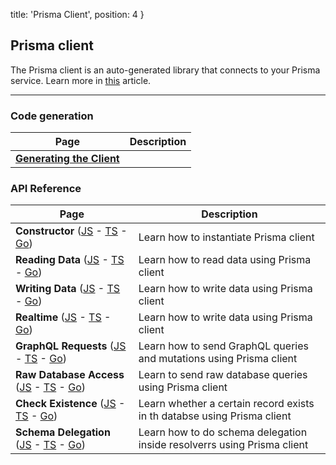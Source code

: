 
  title: 'Prisma Client',
  position: 4
}

## Prisma client

The Prisma client is an auto-generated library that connects to your Prisma service. Learn more in [this](https://www.prisma.io/blog/prisma-client-beta-ahph4o1umail/) article.

---

### Code generation

| Page | Description |
| -- | --- |
| [**Generating the Client**](https://www.prisma.io/docs/prisma-client/code-generation/generating-the-client-rsc1/) | |

### API Reference

| Page | Description |
| -- | --- |
| **Constructor** ([JS](https://www.prisma.io/docs/prisma-client/api-reference/constructor-JAVASCRIPT-rsc4/) - [TS](https://www.prisma.io/docs/1.17/prisma-client/api-reference/constructor-TYPESCRIPT-rsc5/) - [Go](https://www.prisma.io/docs/1.17/prisma-client/api-reference/constructor-GO-go02/)) | Learn how to instantiate Prisma client |
| **Reading Data** ([JS](https://www.prisma.io/docs/prisma-client/api-reference/reading-data-JAVASCRIPT-rsc2/) - [TS](https://www.prisma.io/docs/1.17/prisma-client/api-reference/reading-data-TYPESCRIPT-rsc3/) - [Go](https://www.prisma.io/docs/1.17/prisma-client/api-reference/reading-data-GO-go05/)) | Learn how to read data using Prisma client |
| **Writing Data** ([JS](https://www.prisma.io/docs/prisma-client/api-reference/writing-data-JAVASCRIPT-rsc6/) - [TS](https://www.prisma.io/docs/1.17/prisma-client/api-reference/writing-data-TYPESCRIPT-rsc7/) - [Go](https://www.prisma.io/docs/1.17/prisma-client/api-reference/writing-data-GO-go08/)) |  Learn how to write data using Prisma client |
| **Realtime** ([JS](https://www.prisma.io/docs/prisma-client/api-reference/realtime-JAVASCRIPT-rsc8/) - [TS](https://www.prisma.io/docs/1.17/prisma-client/api-reference/realtime-TYPESCRIPT-rsc9/) - [Go](https://www.prisma.io/docs/1.17/prisma-client/api-reference/realtime-GO-go06/)) |  Learn how to write data using Prisma client |
| **GraphQL Requests** ([JS](https://www.prisma.io/docs/prisma-client/api-reference/graphql-requests-JAVASCRIPT-pyl3/) - [TS](https://www.prisma.io/docs/1.17/prisma-client/api-reference/graphql-requests-TYPESCRIPT-pyl4/) - [Go](https://www.prisma.io/docs/1.17/prisma-client/api-reference/graphql-requests-GO-go04/)) | Learn how to send GraphQL queries and mutations using Prisma client |
| **Raw Database Access** ([JS](https://www.prisma.io/docs/prisma-client/api-reference/raw-database-access-JAVASCRIPT-pyl5/) - [TS](https://www.prisma.io/docs/1.17/prisma-client/api-reference/raw-database-access-TYPESCRIPT-pyl6/) - [Go](https://www.prisma.io/docs/1.17/prisma-client/api-reference/raw-database-access-GO-go03/)) | Learn to send raw database queries using Prisma client |
| **Check Existence** ([JS](https://www.prisma.io/docs/prisma-client/api-reference/check-existence-JAVASCRIPT-pyl1/) - [TS](https://www.prisma.io/docs/1.17/prisma-client/api-reference/check-existence-TYPESCRIPT-pyl2/) - [Go](https://www.prisma.io/docs/1.17/prisma-client/api-reference/check-existence-GO-go01/)) | Learn whether a certain record exists in th databse using Prisma client |
| **Schema Delegation** ([JS](https://www.prisma.io/docs/prisma-client/api-reference/schema-delegation-JAVASCRIPT-pyl7/) - [TS](https://www.prisma.io/docs/1.17/prisma-client/api-reference/schema-delegation-TYPESCRIPT-pyl8/) - [Go](https://www.prisma.io/docs/1.17/prisma-client/api-reference/schema-delegation-GO-go07/)) | Learn how to do schema delegation inside resolverrs using Prisma client |
